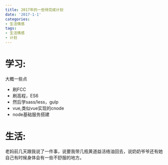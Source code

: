 ```yaml
---
title: 2017年的一些待完成计划
date: '2017-1-1'
categories:
- 生活情感
tags:
- 生活情感
- 计划
---
```


#   学习:
大概一些点
- 刷FCC
- 刷高程，ES6
- 然后学sass/less，gulp
- vue,类似vue实现的cnode
- node基础服务搭建

#   生活:
老妈前几天跟我说了一件事，说要我带几瓶黄道益活络油回去，说奶奶爷爷还有她自己有时候身体会有一些不舒服的地方。
